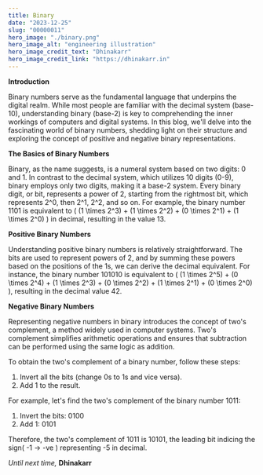 ```yaml
---
title: Binary
date: "2023-12-25"
slug: "00000011"
hero_image: "./binary.png"
hero_image_alt: "engineering illustration"
hero_image_credit_text: "Dhinakarr"
hero_image_credit_link: "https://dhinakarr.in"
---
```


**Introduction**

Binary numbers serve as the fundamental language that underpins the digital realm. While most people are familiar with the decimal system (base-10), understanding binary (base-2) is key to comprehending the inner workings of computers and digital systems. In this blog, we'll delve into the fascinating world of binary numbers, shedding light on their structure and exploring the concept of positive and negative binary representations.

**The Basics of Binary Numbers**

Binary, as the name suggests, is a numeral system based on two digits: 0 and 1. In contrast to the decimal system, which utilizes 10 digits (0-9), binary employs only two digits, making it a base-2 system. Every binary digit, or bit, represents a power of 2, starting from the rightmost bit, which represents 2^0, then 2^1, 2^2, and so on. For example, the binary number 1101 is equivalent to \( (1 \times 2^3) + (1 \times 2^2) + (0 \times 2^1) + (1 \times 2^0) \) in decimal, resulting in the value 13.

**Positive Binary Numbers**

Understanding positive binary numbers is relatively straightforward. The bits are used to represent powers of 2, and by summing these powers based on the positions of the 1s, we can derive the decimal equivalent. For instance, the binary number 101010 is equivalent to \( (1 \times 2^5) + (0 \times 2^4) + (1 \times 2^3) + (0 \times 2^2) + (1 \times 2^1) + (0 \times 2^0) \), resulting in the decimal value 42.

**Negative Binary Numbers**

Representing negative numbers in binary introduces the concept of two's complement, a method widely used in computer systems. Two's complement simplifies arithmetic operations and ensures that subtraction can be performed using the same logic as addition.

To obtain the two's complement of a binary number, follow these steps:
1. Invert all the bits (change 0s to 1s and vice versa).
2. Add 1 to the result.

For example, let's find the two's complement of the binary number 1011:
1. Invert the bits: 0100
2. Add 1: 0101

Therefore, the two's complement of 1011 is 10101, the leading bit indicing the sign( -1 -> -ve ) representing -5 in decimal.

_Until next time,_
**Dhinakarr**
